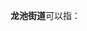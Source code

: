 '''龙池街道'''可以指：
{{PRC admin/disambig|32/01/16/007/000|42/11/81/001/000}}
{{disambig|cat=四字乡级行政区划消歧义}}